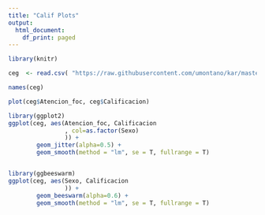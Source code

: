 ```yaml
---
title: "Calif Plots"
output:
  html_document:
    df_print: paged
---
```


```r
library(knitr)
```

```r
ceg  <- read.csv( "https://raw.githubusercontent.com/umontano/kar/master/cegu.csv")

names(ceg)

plot(ceg$Atencion_foc, ceg$Calificacion)

library(ggplot2)
ggplot(ceg, aes(Atencion_foc, Calificacion
                , col=as.factor(Sexo)
                )) +
        geom_jitter(alpha=0.5) +
        geom_smooth(method = "lm", se = T, fullrange = T)


library(ggbeeswarm)
ggplot(ceg, aes(Sexo, Calificacion
                )) +
        geom_beeswarm(alpha=0.6) +
        geom_smooth(method = "lm", se = T, fullrange = T)

```

